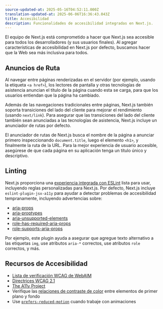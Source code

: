```yaml
---
source-updated-at: 2025-05-16T04:52:11.000Z
translation-updated-at: 2025-06-06T16:36:43.043Z
title: Accesibilidad
description: Funcionalidades de accesibilidad integradas en Next.js.
---
```


El equipo de Next.js está comprometido a hacer que Next.js sea accesible para todos los desarrolladores (y sus usuarios finales). Al agregar características de accesibilidad en Next.js por defecto, buscamos hacer que la Web sea más inclusiva para todos.

## Anuncios de Ruta

Al navegar entre páginas renderizadas en el servidor (por ejemplo, usando la etiqueta `<a href>`), los lectores de pantalla y otras tecnologías de asistencia anuncian el título de la página cuando esta se carga, para que los usuarios entiendan que la página ha cambiado.

Además de las navegaciones tradicionales entre páginas, Next.js también soporta transiciones del lado del cliente para mejorar el rendimiento (usando `next/link`). Para asegurar que las transiciones del lado del cliente también sean anunciadas a las tecnologías de asistencia, Next.js incluye un anunciador de rutas por defecto.

El anunciador de rutas de Next.js busca el nombre de la página a anunciar primero inspeccionando `document.title`, luego el elemento `<h1>`, y finalmente la ruta de la URL. Para la mejor experiencia de usuario accesible, asegúrese de que cada página en su aplicación tenga un título único y descriptivo.

## Linting

Next.js proporciona una [experiencia integrada con ESLint](/docs/pages/building-your-application/configuring/eslint) lista para usar, incluyendo reglas personalizadas para Next.js. Por defecto, Next.js incluye `eslint-plugin-jsx-a11y` para ayudar a detectar problemas de accesibilidad tempranamente, incluyendo advertencias sobre:

- [aria-props](https://github.com/jsx-eslint/eslint-plugin-jsx-a11y/blob/HEAD/docs/rules/aria-props.md?rgh-link-date=2021-06-04T02%3A10%3A36Z)
- [aria-proptypes](https://github.com/jsx-eslint/eslint-plugin-jsx-a11y/blob/HEAD/docs/rules/aria-proptypes.md?rgh-link-date=2021-06-04T02%3A10%3A36Z)
- [aria-unsupported-elements](https://github.com/jsx-eslint/eslint-plugin-jsx-a11y/blob/HEAD/docs/rules/aria-unsupported-elements.md?rgh-link-date=2021-06-04T02%3A10%3A36Z)
- [role-has-required-aria-props](https://github.com/jsx-eslint/eslint-plugin-jsx-a11y/blob/HEAD/docs/rules/role-has-required-aria-props.md?rgh-link-date=2021-06-04T02%3A10%3A36Z)
- [role-supports-aria-props](https://github.com/jsx-eslint/eslint-plugin-jsx-a11y/blob/HEAD/docs/rules/role-supports-aria-props.md?rgh-link-date=2021-06-04T02%3A10%3A36Z)

Por ejemplo, este plugin ayuda a asegurar que agregue texto alternativo a las etiquetas `img`, use atributos `aria-*` correctos, use atributos `role` correctos, y más.

## Recursos de Accesibilidad

- [Lista de verificación WCAG de WebAIM](https://webaim.org/standards/wcag/checklist)
- [Directrices WCAG 2.1](https://www.w3.org/TR/WCAG21/)
- [The A11y Project](https://www.a11yproject.com/)
- Verifique las [relaciones de contraste de color](https://developer.mozilla.org/docs/Web/Accessibility/Understanding_WCAG/Perceivable/Color_contrast) entre elementos de primer plano y fondo
- Use [`prefers-reduced-motion`](https://web.dev/prefers-reduced-motion/) cuando trabaje con animaciones